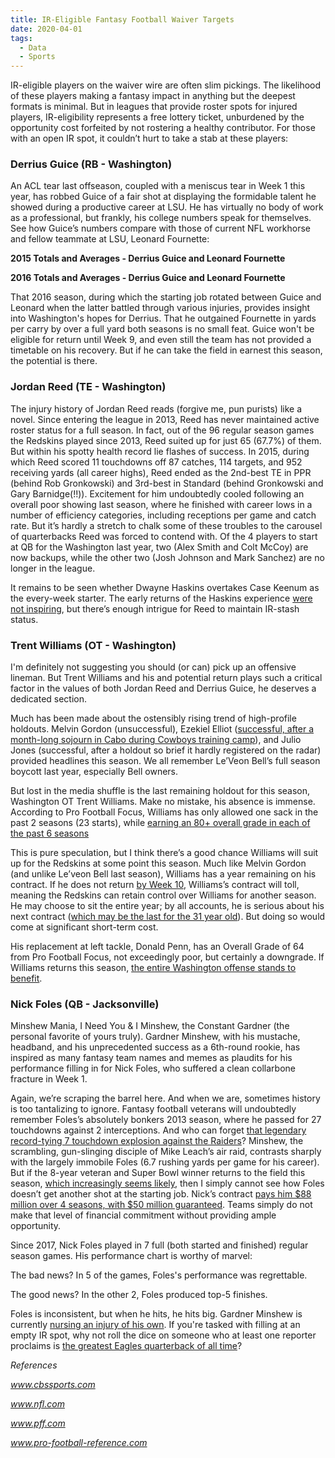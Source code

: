 ```yaml
---
title: IR-Eligible Fantasy Football Waiver Targets
date: 2020-04-01
tags:
  - Data
  - Sports
---
```



IR-eligible players on the waiver wire are often slim pickings. The likelihood of these players making a fantasy impact in anything but the deepest formats is minimal. But in leagues that provide roster spots for injured players, IR-eligibility represents a free lottery ticket, unburdened by the opportunity cost forfeited by not rostering a healthy contributor. For those with an open IR spot, it couldn’t hurt to take a stab at these players:

### Derrius Guice (RB - Washington)
An ACL tear last offseason, coupled with a meniscus tear in Week 1 this year, has robbed Guice of a fair shot at displaying the formidable talent he showed during a productive career at LSU. He has virtually no body of work as a professional, but frankly, his college numbers speak for themselves. See how Guice’s numbers compare with those of current NFL workhorse and fellow teammate at LSU, Leonard Fournette:

**2015 Totals and Averages - Derrius Guice and Leonard Fournette**

<GuiceFirstTable />

**2016 Totals and Averages - Derrius Guice and Leonard Fournette**

<GuiceSecondTable />

That 2016 season, during which the starting job rotated between Guice and Leonard when the latter battled through various injuries, provides insight into Washington's hopes for Derrius. That he outgained Fournette in yards per carry by over a full yard both seasons is no small feat. Guice won't be eligible for return until Week 9, and even still the team has not provided a timetable on his recovery. But if he can take the field in earnest this season, the potential is there.

### Jordan Reed (TE - Washington)

The injury history of Jordan Reed reads (forgive me, pun purists) like a novel. Since entering the league in 2013, Reed has never maintained active roster status for a full season. In fact, out of the 96 regular season games the Redskins played since 2013, Reed suited up for just 65 (67.7%) of them. But within his spotty health record lie flashes of success. In 2015, during which Reed scored 11 touchdowns off 87 catches, 114 targets, and 952 receiving yards (all career highs), Reed ended as the 2nd-best TE in PPR (behind Rob Gronkowski) and 3rd-best in Standard (behind Gronkowski and Gary Barnidge(!!)). Excitement for him undoubtedly cooled following an overall poor showing last season, where he finished with career lows in a number of efficiency categories, including receptions per game and catch rate. But it’s hardly a stretch to chalk some of these troubles to the carousel of quarterbacks Reed was forced to contend with. Of the 4 players to start at QB for the Washington last year, two (Alex Smith and Colt McCoy) are now backups, while the other two (Josh Johnson and Mark Sanchez) are no longer in the league.

It remains to be seen whether Dwayne Haskins overtakes Case Keenum as the every-week starter. The early returns of the Haskins experience [were not inspiring](https://www.cbssports.com/nfl/news/redskins-at-giants-final-score-daniel-jones-outlasts-dwayne-haskins-as-giants-defense-comes-alive/), but there’s enough intrigue for Reed to maintain IR-stash status.

### Trent Williams (OT - Washington)

I'm definitely not suggesting you should (or can) pick up an offensive lineman. But Trent Williams and his and potential return plays such a critical factor in the values of both Jordan Reed and Derrius Guice, he deserves a dedicated section.

Much has been made about the ostensibly rising trend of high-profile holdouts. Melvin Gordon (unsuccessful), Ezekiel Elliot ([successful, after a month-long sojourn in Cabo during Cowboys training camp](https://www.usatoday.com/story/sports/nfl/cowboys/2019/08/23/dallas-cowboys-ezekiel-elliott-cabo-holdout-contract/2097188001/)), and Julio Jones (successful, after a holdout so brief it hardly registered on the radar) provided headlines this season. We all remember Le’Veon Bell’s full season boycott last year, especially Bell owners.

But lost in the media shuffle is the last remaining holdout for this season, Washington OT Trent Williams. Make no mistake, his absence is immense. According to Pro Football Focus, Williams has only allowed one sack in the past 2 seasons (23 starts), while [earning an 80+ overall grade in each of the past 6 seasons](https://www.pff.com/news/pro-nfl-offensive-line-rankings-all-32-teams-units-entering-2019?utm_source=PFF+Newsletter&utm_campaign=3609a90333-EMAIL_CAMPAIGN_2019_06_28_02_31_COPY_01&utm_medium=email&utm_term=0_ae3f4210bf-3609a90333-191487901)

This is pure speculation, but I think there’s a good chance Williams will suit up for the Redskins at some point this season. Much like Melvin Gordon (and unlike Le’veon Bell last season), Williams has a year remaining on his contract. If he does not return [by Week 10](https://www.cbssports.com/g00/nfl/news/melvin-gordon-ezekiel-elliott-holdouts-two-interesting-twists-to-rbs-refusing-to-report-to-teams/?i10c.ua=1&i10c.encReferrer=aHR0cHM6Ly93d3cuZ29vZ2xlLmNvbS8%3d&i10c.dv=22), Williams’s contract will toll, meaning the Redskins can retain control over Williams for another season. He may choose to sit the entire year; by all accounts, he is serious about his next contract ([which may be the last for the 31 year old](https://www.cbssports.com/nfl/news/agents-take-a-first-hand-look-at-redskins-gm-bruce-allen-handling-a-holdout-as-trent-williams-continues-to-sit/)). But doing so would come at significant short-term cost.

His replacement at left tackle, Donald Penn, has an Overall Grade of 64 from Pro Football Focus, not exceedingly poor, but certainly a downgrade. If Williams returns this season, [the entire Washington offense stands to benefit](https://www.pff.com/news/pro-the-redskins-would-be-wise-to-come-to-terms-with-lt-trent-williams).

### Nick Foles (QB - Jacksonville)

Minshew Mania, I Need You & I Minshew, the Constant Gardner (the personal favorite of yours truly). Gardner Minshew, with his mustache, headband, and his unprecedented success as a 6th-round rookie, has inspired as many fantasy team names and memes as plaudits for his performance filling in for Nick Foles, who suffered a clean collarbone fracture in Week 1.

Again, we’re scraping the barrel here. And when we are, sometimes history is too tantalizing to ignore. Fantasy football veterans will undoubtedly remember Foles’s absolutely bonkers 2013 season, where he passed for 27 touchdowns against 2 interceptions. And who can forget [that legendary record-tying 7 touchdown explosion against the Raiders](https://www.espn.com/nfl/story/_/id/9922785/nick-foles-philadelphia-eagles-record-day-oakland-raiders)? Minshew, the scrambling, gun-slinging disciple of Mike Leach’s air raid, contrasts sharply with the largely immobile Foles (6.7 rushing yards per game for his career). But if the 8-year veteran and Super Bowl winner returns to the field this season, [which increasingly seems likely](https://www.thebiglead.com/posts/jaguars-qb-controversy-gardner-minshew-nick-foles-01dp6h6b6y36), then I simply cannot see how Foles doesn’t get another shot at the starting job. Nick’s contract [pays him $88 million over 4 seasons, with $50 million guaranteed](https://www.si.com/nfl/2019/03/11/nick-foles-jaguars-contract-four-years-88-million-blake-bortles-nfl-free-agency#targetText=Quarterback%20Nick%20Foles%20has%20agreed,becomes%20official%2C%20according%20to%20Rapoport.). Teams simply do not make that level of financial commitment without providing ample opportunity.

Since 2017, Nick Foles played in 7 full (both started and finished) regular season games. His performance chart is worthy of marvel:

<FolesChart />

The bad news? In 5 of the games, Foles's performance was regrettable.

The good news? In the other 2, Foles produced top-5 finishes.

Foles is inconsistent, but when he hits, he hits big. Gardner Minshew is currently [nursing an injury of his own](https://jaguarswire.usatoday.com/2019/10/03/week-5-injury-report-3-jaguars-sit-out-thursday-including-jalen-ramsey/). If you're tasked with filling at an empty IR spot, why not roll the dice on someone who at least one reporter proclaims is [the greatest Eagles quarterback of all time](https://www.nbcsports.com/philadelphia/eagles/greatest-eagles-qb-ever-theres-only-one-answer-and-its-nick-foles)?

*References*

*www.cbssports.com*

*www.nfl.com*

*www.pff.com*

*www.pro-football-reference.com*
